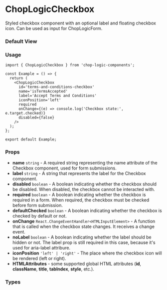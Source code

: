 
<Meta of={CheckboxStories} title='Checkbox' />

# ChopLogicCheckbox

Styled checkbox component with an optional label and floating checkbox icon. Can be used as input for ChopLogicForm.

### Default View

<Canvas of={CheckboxStories.LeftIconCheckbox} />

### Usage

```tsx
import { ChopLogicCheckbox } from 'chop-logic-components';

const Example = () => {
  return (
    <ChopLogicCheckbox
      id='terms-and-conditions-checkbox'
      name='isTermsAccepted'
      label='Accept Terms and Conditions'
      iconPosition='left'
      required
      onChange={(e) => console.log('Checkbox state:', e.target.checked)}
      disabled={false}
    />
  );
};

export default Example;
```

### Props

- **name** `string` - A required string representing the name attribute of the Checkbox component, used for form submissions.
- **label** `string` - A string that represents the label for the Checkbox component.
- **disabled** `boolean` - A boolean indicating whether the checkbox should be disabled. When disabled, the checkbox cannot be interacted with.
- **required** `boolean` - A boolean indicating whether the checkbox is required in a form. When required, the checkbox must be checked before form submission.
- **defaultChecked** `boolean` - A boolean indicating whether the checkbox is checked by default or not.
- **onChange** `React.ChangeEventHandler<HTMLInputElement>` - A function that is called when the checkbox state changes. It receives a change event.
- **noLabel** `boolean` - A boolean indicating whether the label should be hidden or not. The label prop is still required in this case, because it's used for aria-label attribure.
- **iconPosition** `'left' | 'right'` - The place where the checkbox icon will be rendered (left or right).
- **HTMLAttributes** - some supported global HTML attributes (**id**, **className**, **title**, **tabIndex**, **style**, etc.).

### Types

```ts
type ChopLogicCheckboxProps = React.InputHTMLAttributes<HTMLInputElement> & {
  name: string;
  label: string;
  noLabel?: boolean;
  iconPosition?: 'left' | 'right';
};
```
